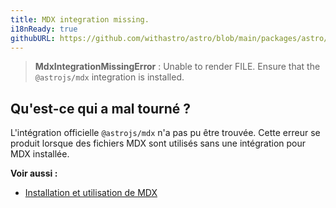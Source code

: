 ```yaml
---
title: MDX integration missing.
i18nReady: true
githubURL: https://github.com/withastro/astro/blob/main/packages/astro/src/core/errors/errors-data.ts
---
```


> **MdxIntegrationMissingError** : Unable to render FILE. Ensure that the `@astrojs/mdx` integration is installed.

## Qu'est-ce qui a mal tourné ?

L'intégration officielle `@astrojs/mdx` n'a pas pu être trouvée. Cette erreur se produit lorsque des fichiers MDX sont utilisés sans une intégration pour MDX installée.

**Voir aussi :**

-  [Installation et utilisation de MDX](/fr/guides/integrations-guide/mdx/)
